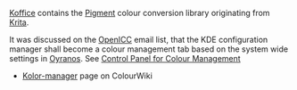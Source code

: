 [http://wiki.koffice.org/index.php?title=Color_management Koffice] contains the [http://wiki.koffice.org/index.php?title=Pigment Pigment] colour conversion library originating from [[Krita]].

It was discussed on the [[OpenICC]] email list, that the KDE configuration manager shall become a colour management tab based on the system wide settings in [[Oyranos]]. See [http://www.freedesktop.org/wiki/OpenIccForGoogleSoC2007#head-98b54ec09dfb3d4545661e5964e9ccb9fbf8d11a Control Panel for Colour Management]

* [[Kolor-manager|Kolor-manager]] page on ColourWiki
